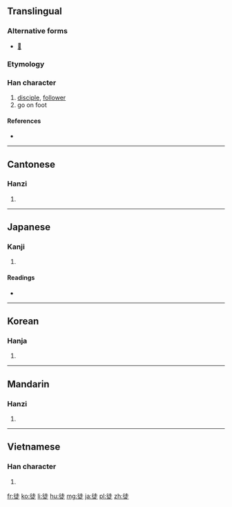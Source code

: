 ==Translingual==

===Alternative forms===
* [[𨑒]]

===Etymology===
{{Han compound|辵|土|c1=s|c2=p|t1=walk|ls=psc}}

===Han character===
{{Han char|rn=60|rad=彳|as=07|sn=10|four=2428<sub>1</sub>|canj=竹人土卜人 (HOGYO)|ids=⿰[[彳]][[走]]}}

# [[disciple]], [[follower]]
# go on foot

====References====
* {{Han ref|kx=0367.220|dkj=10121|dj=0691.050|hdz=20823.030|uh=5F92|ud=24466|bh=AE7B|bd=44667}}

----

==Cantonese==

===Hanzi===
{{yue-hanzi|jyut=|y=tou4}}

# {{defn|lang=yue|sort=彳07}}

----

==Japanese==

===Kanji===
{{ja-kanji|grade=4|rs=彳07}}

# {{defn|lang=ja|sort=彳07}}

====Readings====
* {{ja-readings|on=[[と]] (to)|kun=[[かち]] (kachi), [[ともがら]] (tomogara), [[いたずらに]] (itazurani)}}

----

==Korean==

===Hanja===
{{ko-hanja|hangeul=도|eumhun=|rv=do|mr=to|y=to}}

# {{defn|lang=ko|sort=彳07}}

----

==Mandarin==

===Hanzi===
{{cmn-hanzi|pin=[[tú]] ([[tu2]])|wg=t'u<sup>2</sup>}}

# {{defn|lang=cmn|sort=彳07}}

----

==Vietnamese==

===Han character===
{{vi-hantu|[[đồ]]|rs=彳07}}

# {{defn|lang=vi|sort=彳07}}

[[fr:徒]]
[[ko:徒]]
[[li:徒]]
[[hu:徒]]
[[mg:徒]]
[[ja:徒]]
[[pl:徒]]
[[zh:徒]]